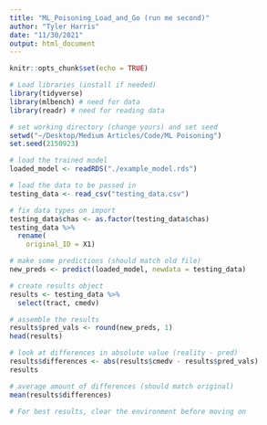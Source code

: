 ```yaml
---
title: "ML_Poisoning_Load_and_Go (run me second)"
author: "Tyler Harris"
date: "11/30/2021"
output: html_document
---
```


```r
knitr::opts_chunk$set(echo = TRUE)
```

```r
# Load libraries (install if needed)
library(tidyverse)
library(mlbench) # need for data
library(readr) # need for reading data
```

```r
# set working directory (change yours) and set seed
setwd("~/Desktop/Medium Articles/Code/ML Poisoning")
set.seed(2150923)
```

```r
# load the trained model
loaded_model <- readRDS("./example_model.rds")
```

```r
# load the data to be passed in
testing_data <- read_csv("testing_data.csv")

# fix data types on import
testing_data$chas <- as.factor(testing_data$chas)
testing_data %>% 
  rename(
    original_ID = X1)
```

```r
# make some predictions (should match old file)
new_preds <- predict(loaded_model, newdata = testing_data)

# create results object
results <- testing_data %>%
  select(tract, cmedv)

# assemble the results
results$pred_vals <- round(new_preds, 1)
head(results)
```

```r
# look at differences in absolute value (reality - pred)
results$differences <- abs(results$cmedv - results$pred_vals)
results
```

```r
# average amount of differences (should match original)
mean(results$differences)

# For best results, clear the environment before moving on
```

